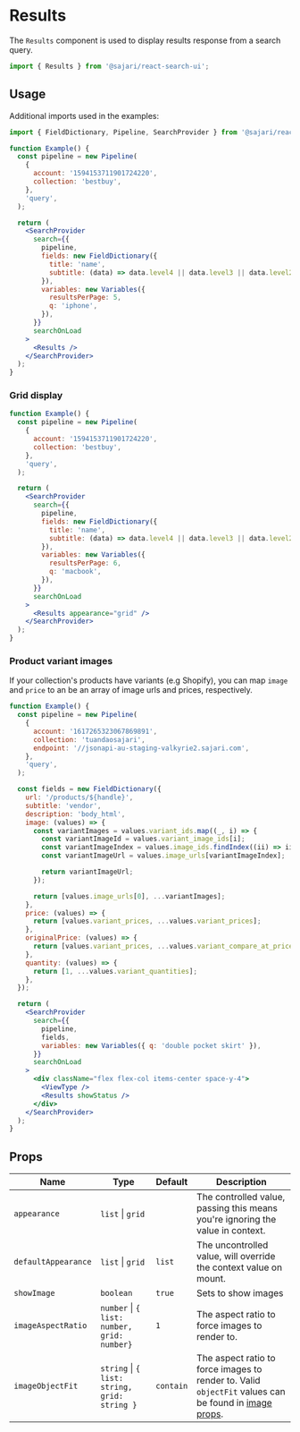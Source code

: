 
<SEO
  title="Results"
  scope={scopes.searchUI}
  description="The Results component is used to display results response from a search query."
/>

# Results

The `Results` component is used to display results response from a search query.

```js
import { Results } from '@sajari/react-search-ui';
```

## Usage

Additional imports used in the examples:

```js
import { FieldDictionary, Pipeline, SearchProvider } from '@sajari/react-search-ui';
```

```jsx
function Example() {
  const pipeline = new Pipeline(
    {
      account: '1594153711901724220',
      collection: 'bestbuy',
    },
    'query',
  );

  return (
    <SearchProvider
      search={{
        pipeline,
        fields: new FieldDictionary({
          title: 'name',
          subtitle: (data) => data.level4 || data.level3 || data.level2 || data.level1 || data.brand,
        }),
        variables: new Variables({
          resultsPerPage: 5,
          q: 'iphone',
        }),
      }}
      searchOnLoad
    >
      <Results />
    </SearchProvider>
  );
}
```

### Grid display

```jsx
function Example() {
  const pipeline = new Pipeline(
    {
      account: '1594153711901724220',
      collection: 'bestbuy',
    },
    'query',
  );

  return (
    <SearchProvider
      search={{
        pipeline,
        fields: new FieldDictionary({
          title: 'name',
          subtitle: (data) => data.level4 || data.level3 || data.level2 || data.level1 || data.brand,
        }),
        variables: new Variables({
          resultsPerPage: 6,
          q: 'macbook',
        }),
      }}
      searchOnLoad
    >
      <Results appearance="grid" />
    </SearchProvider>
  );
}
```

### Product variant images

If your collection's products have variants (e.g Shopify), you can map `image` and `price` to an be an array of image urls and prices, respectively.

```jsx
function Example() {
  const pipeline = new Pipeline(
    {
      account: '1617265323067869891',
      collection: 'tuandaosajari',
      endpoint: '//jsonapi-au-staging-valkyrie2.sajari.com',
    },
    'query',
  );

  const fields = new FieldDictionary({
    url: '/products/${handle}',
    subtitle: 'vendor',
    description: 'body_html',
    image: (values) => {
      const variantImages = values.variant_ids.map((_, i) => {
        const variantImageId = values.variant_image_ids[i];
        const variantImageIndex = values.image_ids.findIndex((ii) => ii === variantImageId);
        const variantImageUrl = values.image_urls[variantImageIndex];

        return variantImageUrl;
      });

      return [values.image_urls[0], ...variantImages];
    },
    price: (values) => {
      return [values.variant_prices, ...values.variant_prices];
    },
    originalPrice: (values) => {
      return [values.variant_prices, ...values.variant_compare_at_prices];
    },
    quantity: (values) => {
      return [1, ...values.variant_quantities];
    },
  });

  return (
    <SearchProvider
      search={{
        pipeline,
        fields,
        variables: new Variables({ q: 'double pocket skirt' }),
      }}
      searchOnLoad
    >
      <div className="flex flex-col items-center space-y-4">
        <ViewType />
        <Results showStatus />
      </div>
    </SearchProvider>
  );
}
```

## Props

| Name                | Type                                         | Default   | Description                                                                                                                     |
| ------------------- | -------------------------------------------- | --------- | ------------------------------------------------------------------------------------------------------------------------------- |
| `appearance`        | `list` \| `grid`                             |           | The controlled value, passing this means you're ignoring the value in context.                                                  |
| `defaultAppearance` | `list` \| `grid`                             | `list`    | The uncontrolled value, will override the context value on mount.                                                               |
| `showImage`         | `boolean`                                    | `true`    | Sets to show images                                                                                                             |
| `imageAspectRatio`  | `number` \| `{ list: number, grid: number}`  | `1`       | The aspect ratio to force images to render to.                                                                                  |
| `imageObjectFit`    | `string` \| `{ list: string, grid: string }` | `contain` | The aspect ratio to force images to render to. Valid `objectFit` values can be found in [image props](/components/image#props). |
